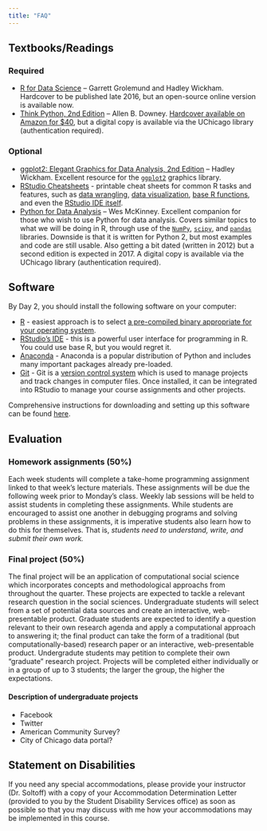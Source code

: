 ```yaml
---
title: "FAQ"
---
```


## Textbooks/Readings

### Required

* [R for Data Science](http://r4ds.had.co.nz/) -- Garrett Grolemund and Hadley Wickham. Hardcover to be published late 2016, but an open-source online version is available now.
* [Think Python, 2nd Edition](http://proquestcombo.safaribooksonline.com.proxy.uchicago.edu/9781491939406?uicode=uchicago) -- Allen B. Downey. [Hardcover available on Amazon for $40](https://www.amazon.com/Think-Python-Like-Computer-Scientist/dp/1491939362/ref=sr_1_1?ie=UTF8&qid=1468610678&sr=8-1&keywords=think+python), but a digital copy is available via the UChicago library (authentication required).

### Optional

* [ggplot2: Elegant Graphics for Data Analysis, 2nd Edition](http://link.springer.com.proxy.uchicago.edu/book/10.1007%2F978-0-387-98141-3) -- Hadley Wickham. Excellent resource for the [`ggplot2`](https://cran.r-project.org/web/packages/ggplot2/index.html) graphics library.
* [RStudio Cheatsheets](https://www.rstudio.com/resources/cheatsheets/) - printable cheat sheets for common R tasks and features, such as [data wrangling](https://www.rstudio.com/wp-content/uploads/2015/02/data-wrangling-cheatsheet.pdf), [data visualization](https://www.rstudio.com/wp-content/uploads/2015/12/ggplot2-cheatsheet-2.0.pdf), [base R functions](https://www.rstudio.com/wp-content/uploads/2016/06/r-cheat-sheet.pdf), and even the [RStudio IDE itself](https://www.rstudio.com/wp-content/uploads/2016/01/rstudio-IDE-cheatsheet.pdf).
* [Python for Data Analysis](http://proquestcombo.safaribooksonline.com.proxy.uchicago.edu/book/programming/python/9781449323592) -- Wes McKinney. Excellent companion for those who wish to use Python for data analysis. Covers similar topics to what we will be doing in R, through use of the [`NumPy`](http://www.numpy.org/), [`scipy`](https://www.scipy.org/scipylib/index.html), and [`pandas`](http://pandas.pydata.org/) libraries. Downside is that it is written for Python 2, but most examples and code are still usable. Also getting a bit dated (written in 2012) but a second edition is expected in 2017. A digital copy is available via the UChicago library (authentication required).

## Software

By Day 2, you should install the following software on your computer:

* [R](https://www.r-project.org/) - easiest approach is to select [a pre-compiled binary appropriate for your operating system](https://cran.rstudio.com/).
* [RStudio's IDE](https://www.rstudio.com/products/RStudio/) - this is a powerful user interface for programming in R. You could use base R, but you would regret it.
* [Anaconda](https://www.continuum.io/downloads) - Anaconda is a popular distribution of Python and includes many important packages already pre-loaded.
* [Git](https://git-scm.com/) - Git is a [version control system](https://en.wikipedia.org/wiki/Version_control) which is used to manage projects and track changes in computer files. Once installed, it can be integrated into RStudio to manage your course assignments and other projects.

Comprehensive instructions for downloading and setting up this software can be found [here](setup00.html).

## Evaluation

### Homework assignments (50%)

Each week students will complete a take-home programming assignment linked to that week's lecture materials. These assignments will be due the following week prior to Monday's class. Weekly lab sessions will be held to assist students in completing these assignments. While students are encouraged to assist one another in debugging programs and solving problems in these assignments, it is imperative students also learn how to do this for themselves. That is, *students need to understand, write, and submit their own work.*

### Final project (50%)

The final project will be an application of computational social science which incorporates concepts and methodological approachs from throughout the quarter. These projects are expected to tackle a relevant research question in the social sciences. Undergraduate students will select from a set of potential data sources and create an interactive, web-presentable product. Graduate students are expected to identify a question relevant to their own research agenda and apply a computational approach to answering it; the final product can take the form of a traditional (but computationally-based) research paper or an interactive, web-presentable product. Undergradute students may petition to complete their own "graduate" research project. Projects will be completed either individually or in a group of up to 3 students; the larger the group, the higher the expectations.

#### Description of undergraduate projects

* Facebook
* Twitter
* American Community Survey?
* City of Chicago data portal?

## Statement on Disabilities

If you need any special accommodations, please provide your instructor (Dr. Soltoff) with a copy of your Accommodation Determination Letter (provided to you by the Student Disability Services office) as soon as possible so that you may discuss with me how your accommodations may be implemented in this course.






